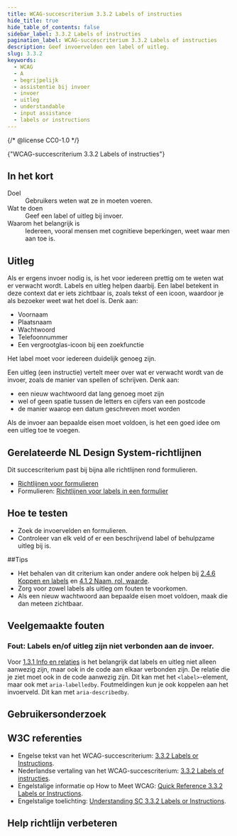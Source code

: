 ```yaml
---
title: WCAG-succescriterium 3.3.2 Labels of instructies
hide_title: true
hide_table_of_contents: false
sidebar_label: 3.3.2 Labels of instructies
pagination_label: WCAG-succescriterium 3.3.2 Labels of instructies
description: Geef invoervelden een label of uitleg.
slug: 3.3.2
keywords:
  - WCAG
  - A
  - begrijpelijk
  - assistentie bij invoer
  - invoer
  - uitleg
  - understandable
  - input assistance
  - labels or instructions
---
```


{/* @license CC0-1.0 */}


<WcagHeadingGroup level={1} conformanceLevel="Niveau A">
  {"WCAG-succescriterium 3.3.2 Labels of instructies"}
</WcagHeadingGroup>

## In het kort

<dl>
  <div class="dl__item">
    <dt class="dl__term">Doel</dt>
    <dd class="dl__definition">Gebruikers weten wat ze in moeten voeren.</dd>
  </div>
  <div class="dl__item">
    <dt class="dl__term">Wat te doen</dt>
    <dd class="dl__definition">Geef een label of uitleg bij invoer.</dd>
  </div>
  <div class="dl__item">
    <dt class="dl__term">Waarom het belangrijk is</dt>
    <dd class="dl__definition">Iedereen, vooral mensen met cognitieve beperkingen, weet waar men aan toe is.</dd>
  </div>
</dl>

## Uitleg

<Summary />

Als er ergens invoer nodig is, is het voor iedereen prettig om te weten wat er verwacht wordt. Labels en uitleg helpen daarbij. Een label betekent in deze context dat er iets zichtbaar is, zoals tekst of een icoon, waardoor je als bezoeker weet wat het doel is. Denk aan:

- Voornaam
- Plaatsnaam
- Wachtwoord
- Telefoonnummer
- Een vergrootglas-icoon bij een zoekfunctie

Het label moet voor iedereen duidelijk genoeg zijn.

Een uitleg (een instructie) vertelt meer over wat er verwacht wordt van de invoer, zoals de manier van spellen of schrijven. Denk aan:

- een nieuw wachtwoord dat lang genoeg moet zijn
- wel of geen spatie tussen de letters en cijfers van een postcode
- de manier waarop een datum geschreven moet worden

Als de invoer aan bepaalde eisen moet voldoen, is het een goed idee om een uitleg toe te voegen.

## Gerelateerde NL Design System-richtlijnen

Dit succescriterium past bij bijna alle richtlijnen rond formulieren.

- [Richtlijnen voor formulieren](https://nldesignsystem.nl/richtlijnen/formulieren)
- Formulieren: [Richtlijnen voor labels in een formulier](https://nldesignsystem.nl/richtlijnen/formulieren/labels/)

## Hoe te testen

- Zoek de invoervelden en formulieren.
- Controleer van elk veld of er een beschrijvend label of behulpzame uitleg bij is.

##Tips

- Het behalen van dit criterium kan onder andere ook helpen bij [2.4.6 Koppen en labels](/wcag/2.4.6) en [4.1.2 Naam, rol, waarde](/wcag/4.1.2).
- Zorg voor zowel labels als uitleg om fouten te voorkomen.
- Als een nieuw wachtwoord aan bepaalde eisen moet voldoen, maak die dan meteen zichtbaar.

## Veelgemaakte fouten

### Fout: Labels en/of uitleg zijn niet verbonden aan de invoer.

Voor [1.3.1 Info en relaties](/wcag/1.3.1) is het belangrijk dat labels en uitleg niet alleen aanwezig zijn, maar ook in de code aan elkaar verbonden zijn. De relatie die je ziet moet ook in de code aanwezig zijn. Dit kan met het `<label>`-element, maar ook met `aria-labelledby`. Foutmeldingen kun je ook koppelen aan het invoerveld. Dit kan met `aria-describedby`.

## Gebruikersonderzoek

<CTAGebruikersonderzoek />

## W3C referenties

- Engelse tekst van het WCAG-succescriterium: [<span lang="en">3.3.2 Labels or Instructions</span>](https://www.w3.org/TR/WCAG22/#labels-or-instructions).
- Nederlandse vertaling van het WCAG-succescriterium: [3.3.2 Labels of instructies](https://www.w3.org/Translations/WCAG22-nl/#koppen-en-labels).
- Engelstalige informatie op <span lang="en">How to Meet WCAG</span>: [<span lang="en">Quick Reference 3.3.2 Labels or Instructions</span>](https://www.w3.org/WAI/WCAG22/quickref/#labels-or-instructions).
- Engelstalige toelichting: [<span lang="en">Understanding SC 3.3.2 Labels or Instructions</span>](https://www.w3.org/WAI/WCAG22/Understanding/labels-or-instructions.html).

<SpotlightSection>
  <Markdown omitH1 headinglevel={3}>
    <Disclaimer />
  </Markdown>
</SpotlightSection>

## Help richtlijn verbeteren

<Markdown omitH1 headinglevel={3}>
  <WCAGFooterInfo />
</Markdown>
